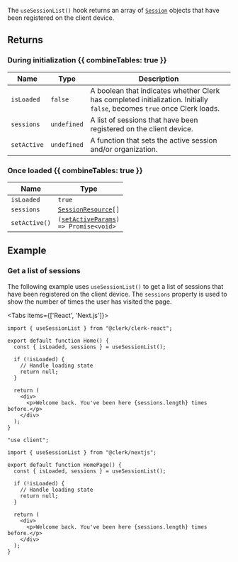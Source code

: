 The `useSessionList()` hook returns an array of [`Session`](/docs/references/javascript/session) objects that have been registered on the client device.

## Returns

### During initialization {{ combineTables: true }}

| Name        | Type        | Description                                                                                                              |
| ----------- | ----------- | ------------------------------------------------------------------------------------------------------------------------ |
| `isLoaded`  | `false`     | A boolean that indicates whether Clerk has completed initialization. Initially `false`, becomes `true` once Clerk loads. |
| `sessions`  | `undefined` | A list of sessions that have been registered on the client device.                                                       |
| `setActive` | `undefined` | A function that sets the active session and/or organization.                                                             |

### Once loaded {{ combineTables: true }}

| Name          | Type                                                                                                     |
| ------------- | -------------------------------------------------------------------------------------------------------- |
| `isLoaded`    | `true`                                                                                                   |
| `sessions`    | <code>[SessionResource](/docs/references/javascript/session)[]</code>                                    |
| `setActive()` | <code>([setActiveParams](/docs/references/javascript/types/set-active-params)) => Promise\<void\></code> |

## Example

### Get a list of sessions

The following example uses `useSessionList()` to get a list of sessions that have been registered on the client device. The `sessions` property is used to show the number of times the user has visited the page.

<Tabs items={['React', 'Next.js']}>
<Tab>

```tsx {{ filename: 'src/Home.tsx' }}
import { useSessionList } from "@clerk/clerk-react";

export default function Home() {
  const { isLoaded, sessions } = useSessionList();

  if (!isLoaded) {
    // Handle loading state
    return null;
  }

  return (
    <div>
      <p>Welcome back. You've been here {sessions.length} times before.</p>
    </div>
  );
}
```

</Tab>
<Tab>

```tsx {{ filename: 'app/page.tsx' }}
"use client";

import { useSessionList } from "@clerk/nextjs";

export default function HomePage() {
  const { isLoaded, sessions } = useSessionList();

  if (!isLoaded) {
    // Handle loading state
    return null;
  }

  return (
    <div>
      <p>Welcome back. You've been here {sessions.length} times before.</p>
    </div>
  );
}
```

</Tab>
</Tabs>
